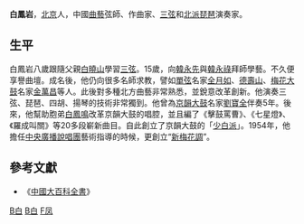 '''白鳳岩'''{{BD|1899年||1975年|catIdx=Bai,白}}，[[北京|北京]]人，中國[[曲藝|曲藝]]弦師、作曲家、[[三弦|三弦]]和[[北派琵琶|北派琵琶]]演奏家。

== 生平 ==

白鳳岩八歲跟隨父親[[白曉山|白曉山]]學習[[三弦|三弦]]。15歲，向[[韓永先|韓永先]]與[[韓永祿|韓永祿]]拜師學藝。不久便享譽曲壇。成名後，他仍向很多名師求教，譬如[[單弦|單弦]]名家[[全月如|全月如]]、[[德壽山|德壽山]]、[[梅花大鼓|梅花大鼓]]名家[[金萬昌|金萬昌]]等人。此後對多種北方曲藝非常熟悉，並銳意改革創新。他演奏三弦、琵琶、四胡、揚琴的技術非常獨到。他曾為[[京韻大鼓|京韻大鼓]]名家[[劉寶全|劉寶全]]伴奏5年。後來，他幫助胞弟[[白鳳鳴|白鳳鳴]]改革京韻大鼓的唱腔，並且編了《擊鼓罵曹》、《七星燈》、《羅成叫關》等20多段嶄新曲目。自此創立了京韻大鼓的「[[少白派|少白派]]」。1954年，他擔任[[中央廣播說唱團|中央廣播說唱團]]藝術指導的時候，更創立“[[新梅花調|新梅花調]]”。

==參考文獻==
*《[[中國大百科全書|中國大百科全書]]》

{{China-artist-stub}}

[[Category:中樂演奏家|B白]]
[[Category:北京人|B白]]
[[Category:白姓|F凤]]